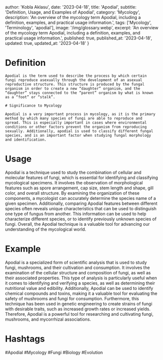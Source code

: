 
  author: 'Kobla Aklasu',
  date: '2023-04-18',
  title: 'Apodial',
  subtitle: 'Definition, Usage, and Examples of Apodial',
  category: 'Mycology',
  description: 'An overview of the mycology term Apodial, including a definition, examples, and practical usage information.',
  tags: ['Mycology', 'Terminology', 'apodial'],
  image: '/img/glossary.webp',
  excerpt: 'An overview of the mycology term Apodial, including a definition, examples, and practical usage information.',
  published: true,
  published_at: '2023-04-18',
  updated: true,
  updated_at: '2023-04-18'
}




# Definition
    
    Apodial is the term used to describe the process by which certain fungi reproduce asexually through the development of an asexual reproductive structure. This structure is produced by the fungal organism in order to create a new “daughter” organism, and the “daughter” stays connected to the “parent” organism by what is known as a “foot” or “stalk”.
    
    # Significance to Mycology
    
    Apodial is a very important process in mycology, as it is the primary method by which many species of fungi are able to reproduce and spread. This is especially important in cases where environmental conditions or other factors prevent the organism from reproducing sexually. Additionally, apodial is used to classify different fungal species, and is an important factor when studying fungal morphology and identification.

# Usage

Apodial is a technique used to study the combination of cellular and molecular features of fungi, which is essential for identifying and classifying mycological specimens. It involves the observation of morphological features such as spore arrangement, cap size, stem length and shape, gill color, and overall structure. By examining the organization of these components, a mycologist can accurately determine the species name of a given specimen. Additionally, comparing Apodial features between different species often reveals unique characteristics that can be used to distinguish one type of fungus from another. This information can be used to help characterize different species, or to identify previously unknown species of fungi. Overall, the Apodial technique is a valuable tool for advancing our understanding of the mycological world.

# Example

Apodial is a specialized form of scientific analysis that is used to study fungi, mushrooms, and their cultivation and consumption. It involves the examination of the cellular structure and composition of fungi, as well as their associated properties. This type of analysis is particularly useful when it comes to identifying and verifying a species, as well as determining their nutritional value and edibility. Additionally, Apodial can be used to identify chemical compounds and toxins, making it a valuable tool for evaluating the safety of mushrooms and fungi for consumption. Furthermore, this technique has been used in genetic engineering to create strains of fungi with desirable traits, such as increased growth rates or increased yields. Therefore, Apodial is a powerful tool for researching and cultivating fungi, mushrooms, and mycorrhizal associations.

# Hashtags

#Apodial #Mycology #Fungi #Biology #Evolution

